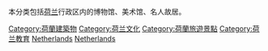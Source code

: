 {{Catnav|頁面分類|地理|国家|欧洲国家|荷兰}}
{{Catnav|頁面分類|各種主題的頁面分類|按國家分類|各國建築|各國博物館}}
{{Catnav|頁面分類|人类社会|文化|博物馆|各國博物館}}
{{Catnav|頁面分類|人文學科|艺术|博物馆|各國博物館}}

本分类包括[[荷兰|荷兰]]行政区内的博物馆、美术馆、名人故居。
{{Commons category|Museums in the Netherlands}}

[[Category:荷蘭建築物|Category:荷蘭建築物]]
[[Category:荷兰文化|Category:荷兰文化]]
[[Category:荷蘭旅遊景點|Category:荷蘭旅遊景點]]
[[Category:荷兰教育|Category:荷兰教育]]
[[Category:各國博物館|Netherlands]]
[[Category:歐洲博物館|Netherlands]]